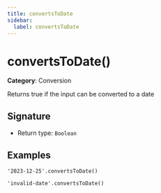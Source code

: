 ```yaml
---
title: convertsToDate
sidebar:
  label: convertsToDate
---
```


# convertsToDate()

**Category**: Conversion

Returns true if the input can be converted to a date

## Signature

- Return type: `Boolean`

## Examples

```fhirpath
'2023-12-25'.convertsToDate()
```

```fhirpath
'invalid-date'.convertsToDate()
```

